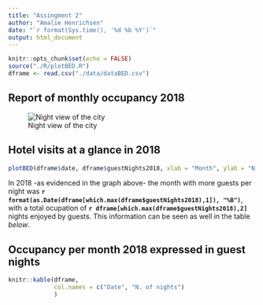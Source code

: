 ---
title: "Assingment 2"
author: "Amalie Henrichsen"
date: "`r format(Sys.time(), '%d %b %Y')`"
output: html_document
---

```{r setup, include=FALSE}
knitr::opts_chunk$set(echo = FALSE)
source("./R/plotBED.R")
dframe <- read.csv("./data/dataBED.csv")
```
## Report of monthly occupancy 2018
![Night view of the city](./picture/tromso_by_night.png)


## Hotel visits at a glance in 2018
```{r plot}
plotBED(dframe$date, dframe$guestNights2018, xlab = "Month", ylab = "N. Of Guests", main="Evolution of Guests per month")
```


In 2018 -as evidenced in the graph above- the month with more guests per night was  **`r format(as.Date(dframe[which.max(dframe$guestNights2018),1]), "%B")`**, with a total ocupation of **`r dframe[which.max(dframe$guestNights2018),2]`** nights enjoyed by guests. This information can be seen as well in the table *below*.

## Occupancy per month 2018 expressed in guest nights
```{r}
knitr::kable(dframe,
             col.names = c("Date", "N. of nights")
             )
```

